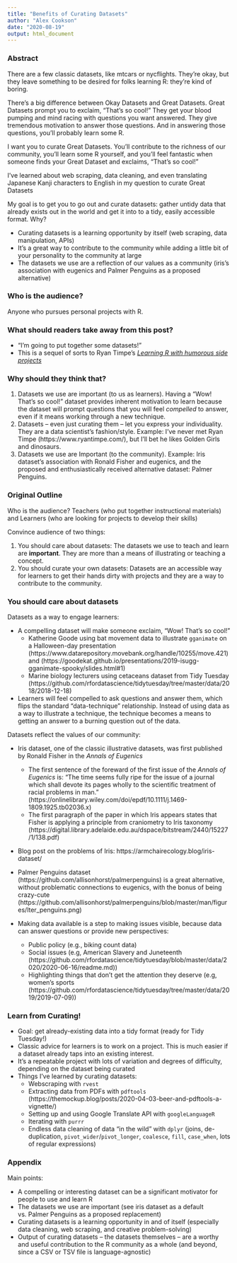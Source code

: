 ```yaml
---
title: "Benefits of Curating Datasets"
author: "Alex Cookson"
date: "2020-08-19"
output: html_document
---
```


### Abstract

There are a few classic datasets, like mtcars or nycflights. They're okay, but they leave something to be desired for folks learning R: they're kind of boring.

There's a big difference between Okay Datasets and Great Datasets. Great Datasets prompt you to exclaim, "That's so cool!" They get your blood pumping and mind racing with questions you want answered. They give tremendous motivation to answer those questions. And in answering those questions, you'll probably learn some R.

I want you to curate Great Datasets. You'll contribute to the richness of our community, you'll learn some R yourself, and you'll feel fantastic when someone finds your Great Dataset and exclaims, "That's so cool!"



I've learned about web scraping, data cleaning, and even translating Japanese Kanji characters to English in my question to curate Great Datasets

My goal is to get you to go out and curate datasets: gather untidy data that already exists out in the world and get it into to a tidy, easily accessible format. Why?

- Curating datasets is a learning opportunity by itself (web scraping, data manipulation, APIs)
- It's a great way to contribute to the community while adding a little bit of your personality to the community at large
- The datasets we use are a reflection of our values as a community (iris's association with eugenics and Palmer Penguins as a proposed alternative)





### Who is the audience?

Anyone who pursues personal projects with R.


### What should readers take away from this post?

- "I'm going to put together some datasets!"
- This is a sequel of sorts to Ryan Timpe's [*Learning R with humorous side projects*](https://www.ryantimpe.com/post/rstudio/)


### Why should they think that?

1. Datasets we use are important (to us as learners). Having a "Wow! That's so cool!" dataset provides inherent motivation to learn because the dataset will prompt questions that you will feel *compelled* to answer, even if it means working through a new technique.
1. Datasets -- even just curating them -- let you express your individuality. They are a data scientist's fashion/style. Example: I've never met Ryan Timpe (https://www.ryantimpe.com/), but I'll bet he likes Golden Girls and dinosaurs.
1. Datasets we use are Important (to the community). Example: Iris dataset's association with Ronald Fisher and eugenics, and the proposed and enthusiastically received alternative dataset: Palmer Penguins.





### Original Outline

Who is the audience? Teachers (who put together instructional materials) and Learners (who are looking for projects to develop their skills)


Convince audience of two things:

1. You should care about datasets: The datasets we use to teach and learn are **important**. They are more than a means of illustrating or teaching a concept.
1. You should curate your own datasets: Datasets are an accessible way for learners to get their hands dirty with projects and they are a way to contribute to the community.


### You should care about datasets

Datasets as a way to engage learners:

- A compelling dataset will make someone exclaim, "Wow! That's so cool!"
    - Katherine Goode using bat movement data to illustrate `gganimate` on a Halloween-day presentation (https://www.datarepository.movebank.org/handle/10255/move.421) and (https://goodekat.github.io/presentations/2019-isugg-gganimate-spooky/slides.html#1)
    - Marine biology lecturers using cetaceans dataset from Tidy Tuesday (https://github.com/rfordatascience/tidytuesday/tree/master/data/2018/2018-12-18)

- Learners will feel compelled to ask questions and answer them, which flips the standard "data-technique" relationship. Instead of using data as a way to illustrate a technique, the technique becomes a means to getting an answer to a burning question out of the data.



Datasets reflect the values of our community:

- Iris dataset, one of the classic illustrative datasets, was first published by Ronald Fisher in the *Annals of Eugenics*
    - The first sentence of the foreward of the first issue of the *Annals of Eugenics* is: "The time seems fully ripe  for the issue of  a journal which shall devote its pages wholly to the scientific treatment of  racial problems in man." (https://onlinelibrary.wiley.com/doi/epdf/10.1111/j.1469-1809.1925.tb02036.x)
    - The first paragraph of the paper in which Iris appears states that Fisher is applying a principle from craniometry to Iris taxonomy (https://digital.library.adelaide.edu.au/dspace/bitstream/2440/15227/1/138.pdf)
- Blog post on the problems of Iris: https://armchairecology.blog/iris-dataset/

- Palmer Penguins dataset (https://github.com/allisonhorst/palmerpenguins) is a great alternative, without problematic connections to eugenics, with the bonus of being crazy-cute (https://github.com/allisonhorst/palmerpenguins/blob/master/man/figures/lter_penguins.png)
- Making data available is a step to making issues visible, because data can answer questions or provide new perspectives:
    - Public policy (e.g., biking count data)
    - Social issues (e.g, American Slavery and Juneteenth (https://github.com/rfordatascience/tidytuesday/blob/master/data/2020/2020-06-16/readme.md))
    - Highlighting things that don't get the attention they deserve (e.g, women's sports (https://github.com/rfordatascience/tidytuesday/tree/master/data/2019/2019-07-09))


### Learn from Curating!

- Goal: get already-existing data into a tidy format (ready for Tidy Tuesday!)
- Classic advice for learners is to work on a project. This is much easier if a dataset already taps into an existing interest.
- It's a repeatable project with lots of variation and degrees of difficulty, depending on the dataset being curated
- Things I've learned by curating datasets:
    - Webscraping with `rvest`
    - Extracting data from PDFs with `pdftools` (https://themockup.blog/posts/2020-04-03-beer-and-pdftools-a-vignette/)
    - Setting up and using Google Translate API with `googleLanguageR`
    - Iterating with `purrr`
    - Endless data cleaning of data "in the wild" with `dplyr` (joins, de-duplication, `pivot_wider`/`pivot_longer`, `coalesce`, `fill`, `case_when`, lots of regular expressions)
    
    
### Appendix

Main points:

- A compelling or interesting dataset can be a significant motivator for people to use and learn R
- The datasets we use are important (see iris dataset as a default vs. Palmer Penguins as a proposed replacement)
- Curating datasets is a learning opportunity in and of itself (especially data cleaning, web scraping, and creative problem-solving)
- Output of curating datasets -- the datasets themselves -- are a worthy and useful contribution to the R community as a whole (and beyond, since a CSV or TSV file is language-agnostic)
